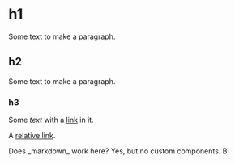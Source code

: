 
# h1

Some text to make a paragraph.

## h2

Some text to make a paragraph.

### h3

Some _text_ with a [link](https://kylegach.com) in it.

A [relative link](/).

<Flex>
  <Box bg="blue" color="white" p={3} width={1/3}>
    <MDX>
      Does _markdown_ work here? Yes, but no custom components.
    </MDX>
  </Box>
  <Box bg="red" color="white" p={3} width={2/3}>B</Box>
</Flex>
